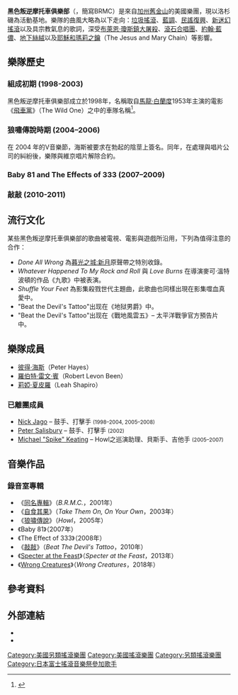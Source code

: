 {{藝人
| Name                = 黑色叛逆摩托車俱樂部
| Img                 = Blackrebelmotorcycleclu.jpg
| Img_capt            = 黑色叛逆摩托車俱樂部在2007年貝尼卡塞音樂節的現場演出
| Alias               = BRMC
| Background          = group_or_band
| Origin              = 美國加州舊金山
| Genre               = [[另類搖滾|另類搖滾]]、[[垃圾搖滾|垃圾搖滾復興]]、[[新迷幻音樂|新迷幻音樂]]、[[硬式搖滾|硬式搖滾]]、[[瞪鞋搖滾|瞪鞋搖滾]]、[[典型美式音樂|典型美式]]
| Years_active        = 1998年至今
| Label               = Abstract Dragon, Vagrant, [[V2唱片|Co-Op]], [[RCA唱片|RCA]]/[[BMG|BMG]], [[小島唱片|Island]], Echo, [[維京唱片|Virgin]]
| URL                 = {{url|www.blackrebelmotorcycleclub.com/}}
| Current_members     = [[彼得·海斯|彼得·海斯]]<br>[[羅伯特·雷文·賓|羅伯特·雷文·賓]]<br>[[莉婭·夏皮羅|莉婭·夏皮羅]]
| Past_members        = [[尼克·傑戈|尼克·傑戈]]
}}

'''黑色叛逆摩托車俱樂部'''（{{lang-en|Black Rebel Motorcycle Club}}，簡寫BRMC）是來自[[加州|加州]][[舊金山|舊金山]]的美國樂團，現以洛杉磯為活動基地。樂隊的曲風大略為以下走向：[[垃圾搖滾|垃圾搖滾]]、[[藍調|藍調]]、[[民謠復興|民謠復興]]、[[迷幻搖滾|新迷幻搖滾]]以及具宗教氣息的歌詞，深受[[布萊恩·瓊斯鎮大屠殺|布萊恩·瓊斯鎮大屠殺]]、[[滾石合唱團|滾石合唱團]]、[[約翰·藍儂|約翰·藍儂]]、[[地下絲絨|地下絲絨]]以及[[耶穌和瑪莉之鑰|耶穌和瑪莉之鑰]]（The Jesus and Mary Chain）等影響。

== 樂隊歷史 ==
=== 組成初期 (1998-2003)===

黑色叛逆摩托車俱樂部成立於1998年，名稱取自[[馬龍·白蘭度|馬龍·白蘭度]]1953年主演的電影《[[飛車黨_(電影)|飛車黨]]》（The Wild One）之中的車隊名稱<ref>{{cite web |author=Ellen Mallernee |url=http://www.gibson.com/en-us/Lifestyle/Features/BlackRebelMotorcycleClub/ |title=The Wild Ones: Black Rebel Motorcycle Club Rise Up with Electrifying New Album |date=2007-05-01 |work=[[Gibson|gibson.com]] |accessdate=2011-07-16 |deadurl=yes |archiveurl=https://web.archive.org/web/20110715014403/http://www.gibson.com/en%2Dus/Lifestyle/Features/BlackRebelMotorcycleClub/ |archivedate=2011-07-15 }}</ref>。

=== 狼嘯傳說時期 (2004–2006)===
在 2004 年的V音樂節，海斯被要求在勃起的陰莖上簽名。同年，在處理與唱片公司的糾紛後，樂隊與維京唱片解除合約。

=== Baby 81 and The Effects of 333 (2007–2009)===

=== 敲敲 (2010-2011)===

== 流行文化 ==
某些黑色叛逆摩托車俱樂部的歌曲被電視、電影與遊戲所沿用，下列為值得注意的合作：
* ''Done All Wrong'' 為[[暮光之城:新月|暮光之城:新月]]原聲帶之特別收錄。
* ''Whatever Happened To My Rock and Roll'' 與 ''Love Burns'' 在導演麥可·溫特波頓的作品《九歌》中被表演。
* ''Shuffle Your Feet'' 為影集殺戮世代主題曲，此歌曲也同樣出現在影集噬血真愛中。
*"Beat the Devil's Tattoo"出现在《地狱男爵》中。
*"Beat the Devil's Tattoo"出现在《戰地風雲五》– 太平洋戰爭官方預告片中。

== 樂隊成員 ==
* [[彼得·海斯|彼得·海斯]]（Peter Hayes）
* [[羅伯特·雷文·賓|羅伯特·雷文·賓]]（Robert Levon Been）
* [[莉婭·夏皮羅|莉婭·夏皮羅]]（Leah Shapiro）

=== 已離團成員 ===
* [[Nick_Jago|Nick Jago]] – 鼓手、打擊手 <small>(1998–2004, 2005–2008)</small>
* [[Peter_Salisbury|Peter Salisbury]] – 鼓手、打擊手 <small>(2002)</small>
* [[Michael_"Spike"_Keating|Michael "Spike" Keating]] – Howl之巡演助理、貝斯手、吉他手 <small>(2005–2007)</small>

== 音樂作品 ==
=== 錄音室專輯 ===
* 《[[黑色叛逆摩托車俱樂部_(專輯)|同名專輯]]》（''B.R.M.C.''，2001年）
* 《[[自食其果|自食其果]]》（''Take Them On, On Your Own''，2003年）
* 《[[狼嘯傳說|狼嘯傳說]]》（''Howl''，2005年）
* 《Baby 81》（2007年）
* 《The Effect of 333》（2008年）
* 《[[敲敲|敲敲]]》（''Beat The Devil's Tattoo''，2010年）
* 《[[Specter_at_the_Feast|Specter at the Feast]]》（''Specter at the Feast''，2013年）
* 《[[Wrong_Creatures|Wrong Creatures]]》（''Wrong Creatures''，2018年）

== 參考資料 ==
{{reflist}}

== 外部連結 ==
{{Commons category|Black Rebel Motorcycle Club}}
* {{Official website|http://www.blackrebelmotorcycleclub.com}}
* {{myspace|blackrebelmotorcycleclub}}

{{Authority control}}
{{DEFAULTSORT:Black Rebel Motorcycle Club}}
[[Category:美國另類搖滾樂團|Category:美國另類搖滾樂團]]
[[Category:美國搖滾樂團|Category:美國搖滾樂團]]
[[Category:另類搖滾樂團|Category:另類搖滾樂團]]
[[Category:日本富士搖滾音樂祭參加歌手|Category:日本富士搖滾音樂祭參加歌手]]